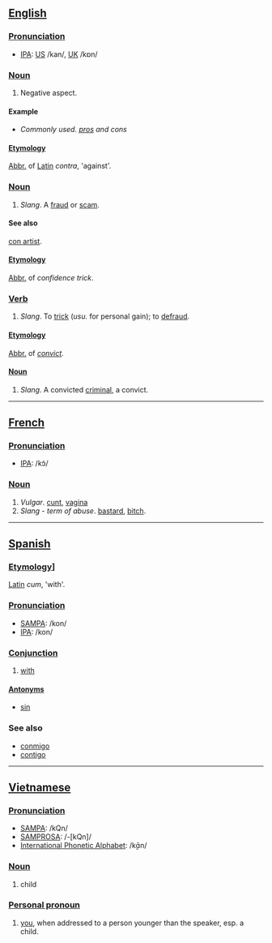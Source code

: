 == [[English]] ==

=== [[Pronunciation]] ===
*[[International Phonetic Alphabet|IPA]]: [[w:American English|US]] /kan/, [[w:British English|UK]] /kɒn/

=== [[Noun]] ===
#Negative aspect.

==== Example ====
*''Commonly used.'' ''[[pro]]s and cons''

==== [[Etymology]] ====
[[Abbreviation|Abbr.]] of [[Latin]] ''contra'', 'against'.

=== [[Noun]] ===
#''Slang''. A [[fraud]] or [[scam]].

==== See also ====
[[con artist]].

==== [[Etymology]] ====
[[Abbreviation|Abbr.]] of ''confidence trick''.

=== [[Verb]] ===
#''Slang''. To [[trick]] (''usu.'' for personal gain); to [[defraud]].

==== [[Etymology]] ====
[[Abbreviation|Abbr.]] of ''[[convict]]''.

==== [[Noun]] ====
#''Slang''. A convicted [[criminal]], a convict.

----

== [[French]] ==

=== [[Pronunciation]] ===
*[[International Phonetic Alphabet|IPA]]: /kɔ̃/

=== [[Noun]] ===
#''Vulgar''. [[cunt]], [[vagina]]
#''Slang'' - ''term of abuse''. [[bastard]], [[bitch]].

----

== [[Spanish]] ==

=== [[Etymology]]] ===
[[Latin]] ''cum'', 'with'.

=== [[Pronunciation]] ===
*[[SAMPA]]: /kon/
*[[International Phonetic Alphabet|IPA]]: /kon/

=== [[Conjunction]] ===
#[[with]]

==== [[Antonym|Antonyms]] ====
*[[sin]]

=== See also ===
*[[conmigo]]
*[[contigo]]

----

== [[Vietnamese]] ==

=== [[Pronunciation]] ===
*[[SAMPA]]: /kQn/
*[[SAMPROSA]]: /-[kQn]/
*[[International Phonetic Alphabet]]: /k̬ɑ̄n/

=== [[Noun]] ===
#child

=== [[Personal pronoun]] ===
#[[you]], when addressed to a person younger than the speaker, esp. a child.
